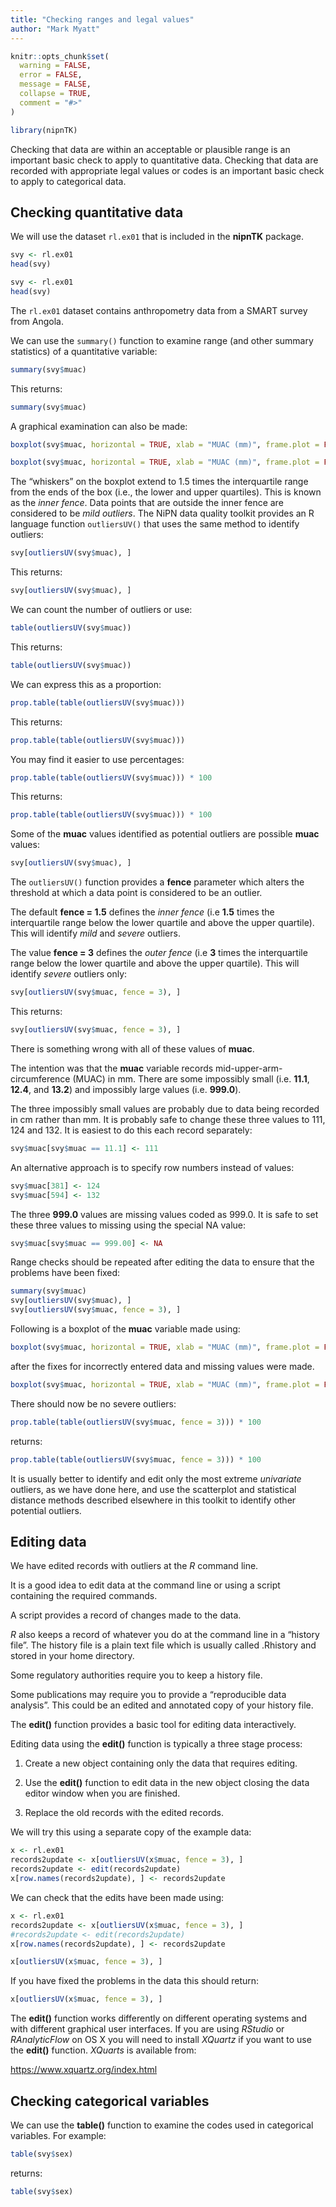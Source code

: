 ```yaml
---
title: "Checking ranges and legal values"
author: "Mark Myatt"
---
```


```r
knitr::opts_chunk$set(
  warning = FALSE,
  error = FALSE,
  message = FALSE,
  collapse = TRUE,
  comment = "#>"
)
```

```r
library(nipnTK)
```

Checking that data are within an acceptable or plausible range is an important basic check to apply to quantitative data. Checking that data are recorded with appropriate legal values or codes is an important basic check to apply to categorical data.

## Checking quantitative data

We will use the dataset `rl.ex01` that is included in the **nipnTK** package.

```r
svy <- rl.ex01
head(svy)
```

```r
svy <- rl.ex01
head(svy)
```

The `rl.ex01` dataset contains anthropometry data from a SMART survey from Angola.

We can use the `summary()` function to examine range (and other summary statistics) of a quantitative variable:

```r
summary(svy$muac)
```

This returns:

```r
summary(svy$muac)
```

A graphical examination can also be made:

```r
boxplot(svy$muac, horizontal = TRUE, xlab = "MUAC (mm)", frame.plot = FALSE)
```

```r
boxplot(svy$muac, horizontal = TRUE, xlab = "MUAC (mm)", frame.plot = FALSE)
```

The "whiskers" on the boxplot extend to 1.5 times the interquartile range from the ends of the box (i.e., the lower and upper quartiles). This is known as the *inner fence*. Data points that are outside the inner fence are considered to be *mild outliers*. The NiPN data quality toolkit provides an R language function `outliersUV()` that uses the same method to identify outliers:

```r
svy[outliersUV(svy$muac), ]
```

This returns:

```r
svy[outliersUV(svy$muac), ]
```

We can count the number of outliers or use:

```r
table(outliersUV(svy$muac))
```

This returns:

```r
table(outliersUV(svy$muac))
```

We can express this as a proportion:

```r
prop.table(table(outliersUV(svy$muac)))
```

This returns:

```r
prop.table(table(outliersUV(svy$muac)))
```

You may find it easier to use percentages:

```r
prop.table(table(outliersUV(svy$muac))) * 100
```

This returns:

```r
prop.table(table(outliersUV(svy$muac))) * 100
```

Some of the **muac** values identified as potential outliers are possible **muac** values:

```r
svy[outliersUV(svy$muac), ]
```

The `outliersUV()` function provides a **fence** parameter which alters the threshold at which a data point is considered to be an outlier.

The default **fence = 1.5** defines the *inner fence* (i.e **1.5** times the interquartile range below the lower quartile and above the upper quartile). This will identify *mild* and *severe* outliers.

The value **fence = 3** defines the *outer fence* (i.e **3** times the interquartile range below the lower quartile and above the upper quartile). This will identify *severe* outliers only:

```r
svy[outliersUV(svy$muac, fence = 3), ]
```

This returns:

```r
svy[outliersUV(svy$muac, fence = 3), ]
```

There is something wrong with all of these values of **muac**.

The intention was that the **muac** variable records mid-upper-arm-circumference (MUAC) in mm. There are some impossibly small (i.e. **11.1**, **12.4**, and **13.2**) and impossibly large values (i.e. **999.0**).

The three impossibly small values are probably due to data being recorded in cm rather than mm. It is probably safe to change these three values to 111, 124 and 132. It is easiest to do this each record separately:

```r
svy$muac[svy$muac == 11.1] <- 111
```

An alternative approach is to specify row numbers instead of values:

```r
svy$muac[381] <- 124
svy$muac[594] <- 132
```

The three **999.0** values are missing values coded as 999.0. It is safe to set these three values to missing using the special NA value:

```r
svy$muac[svy$muac == 999.00] <- NA
```

Range checks should be repeated after editing the data to ensure that the problems have been fixed:

```r
summary(svy$muac)
svy[outliersUV(svy$muac), ]
svy[outliersUV(svy$muac, fence = 3), ]
```

Following is a boxplot of the **muac** variable made using:

```r
boxplot(svy$muac, horizontal = TRUE, xlab = "MUAC (mm)", frame.plot = FALSE)
```

after the fixes for incorrectly entered data and missing values were made.

```r
boxplot(svy$muac, horizontal = TRUE, xlab = "MUAC (mm)", frame.plot = FALSE)
```

There should now be no severe outliers:

```r
prop.table(table(outliersUV(svy$muac, fence = 3))) * 100
```

returns:

```r
prop.table(table(outliersUV(svy$muac, fence = 3))) * 100
```

It is usually better to identify and edit only the most extreme *univariate* outliers, as we have done here, and use the scatterplot and statistical distance methods described elsewhere in this toolkit to identify other potential outliers.

## Editing data

We have edited records with outliers at the *R* command line.

It is a good idea to edit data at the command line or using a script containing the required commands.

A script provides a record of changes made to the data.

*R* also keeps a record of whatever you do at the command line in a "history file". The history file is a plain text file which is usually called .Rhistory and stored in your home directory.

Some regulatory authorities require you to keep a history file.

Some publications may require you to provide a "reproducible data analysis". This could be an edited and annotated copy of your history file.

The **edit()** function provides a basic tool for editing data interactively.

Editing data using the **edit()** function is typically a three stage process:

1. Create a new object containing only the data that requires editing.

2. Use the **edit()** function to edit data in the new object closing the data editor window when you are finished.

3. Replace the old records with the edited records.

We will try this using a separate copy of the example data:

```r
x <- rl.ex01
records2update <- x[outliersUV(x$muac, fence = 3), ]
records2update <- edit(records2update)
x[row.names(records2update), ] <- records2update
```

We can check that the edits have been made using:

```r
x <- rl.ex01
records2update <- x[outliersUV(x$muac, fence = 3), ]
#records2update <- edit(records2update)
x[row.names(records2update), ] <- records2update
```

```r
x[outliersUV(x$muac, fence = 3), ]
```

If you have fixed the problems in the data this should return:

```r
x[outliersUV(x$muac, fence = 3), ]
```

The **edit()** function works differently on different operating systems and with different graphical user interfaces. If you are using *RStudio* or *RAnalyticFlow* on OS X you will need to install *XQuartz* if you want to use the **edit()** function. *XQuarts* is available from:

[https://www.xquartz.org/index.html](https://www.xquartz.org/index.html)

## Checking categorical variables

We can use the **table()** function to examine the codes used in categorical variables. For example:

```r
table(svy$sex)
```

returns:

```r
table(svy$sex)
```



